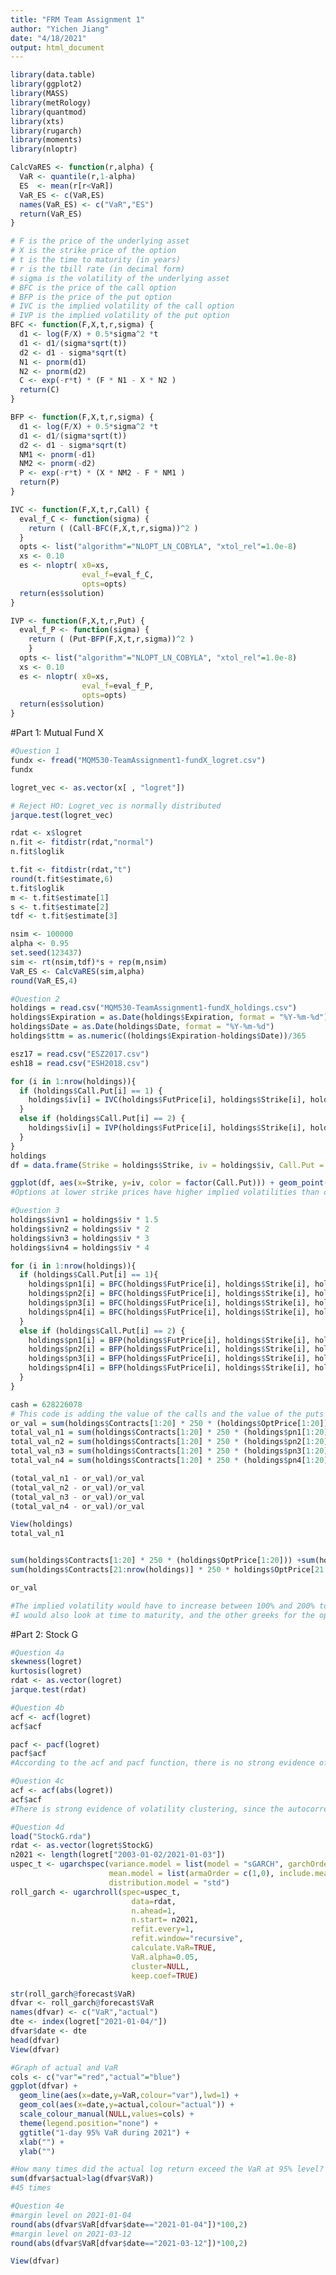 ---
title: "FRM Team Assignment 1"
author: "Yichen Jiang"
date: "4/18/2021"
output: html_document
---

```{r}
library(data.table)
library(ggplot2)
library(MASS)
library(metRology)
library(quantmod)
library(xts)
library(rugarch)
library(moments)
library(nloptr)
```

```{r}
CalcVaRES <- function(r,alpha) {
  VaR <- quantile(r,1-alpha)
  ES  <- mean(r[r<VaR])
  VaR_ES <- c(VaR,ES)
  names(VaR_ES) <- c("VaR","ES")
  return(VaR_ES)
}
```

```{r}
# F is the price of the underlying asset 
# X is the strike price of the option
# t is the time to maturity (in years)
# r is the tbill rate (in decimal form)
# sigma is the volatility of the underlying asset 
# BFC is the price of the call option
# BFP is the price of the put option
# IVC is the implied volatility of the call option 
# IVP is the implied volatility of the put option
BFC <- function(F,X,t,r,sigma) { 
  d1 <- log(F/X) + 0.5*sigma^2 *t 
  d1 <- d1/(sigma*sqrt(t))
  d2 <- d1 - sigma*sqrt(t)
  N1 <- pnorm(d1)
  N2 <- pnorm(d2)
  C <- exp(-r*t) * (F * N1 - X * N2 ) 
  return(C)
}

BFP <- function(F,X,t,r,sigma) { 
  d1 <- log(F/X) + 0.5*sigma^2 *t 
  d1 <- d1/(sigma*sqrt(t))
  d2 <- d1 - sigma*sqrt(t)
  NM1 <- pnorm(-d1)
  NM2 <- pnorm(-d2)
  P <- exp(-r*t) * (X * NM2 - F * NM1 ) 
  return(P)
}

IVC <- function(F,X,t,r,Call) {
  eval_f_C <- function(sigma) {
    return ( (Call-BFC(F,X,t,r,sigma))^2 ) 
  }
  opts <- list("algorithm"="NLOPT_LN_COBYLA", "xtol_rel"=1.0e-8)
  xs <- 0.10
  es <- nloptr( x0=xs,
                eval_f=eval_f_C,
                opts=opts) 
  return(es$solution)
}

IVP <- function(F,X,t,r,Put) {
  eval_f_P <- function(sigma) {
    return ( (Put-BFP(F,X,t,r,sigma))^2 ) 
    }
  opts <- list("algorithm"="NLOPT_LN_COBYLA", "xtol_rel"=1.0e-8)
  xs <- 0.10
  es <- nloptr( x0=xs,
                eval_f=eval_f_P,
                opts=opts) 
  return(es$solution)
}
```

#Part 1: Mutual Fund X
```{r}
#Question 1 
fundx <- fread("MQM530-TeamAssignment1-fundX_logret.csv")
fundx

logret_vec <- as.vector(x[ , "logret"])

# Reject HO: Logret_vec is normally distributed
jarque.test(logret_vec)

rdat <- x$logret
n.fit <- fitdistr(rdat,"normal")
n.fit$loglik

t.fit <- fitdistr(rdat,"t")
round(t.fit$estimate,6)
t.fit$loglik
m <- t.fit$estimate[1]
s <- t.fit$estimate[2]
tdf <- t.fit$estimate[3]

nsim <- 100000
alpha <- 0.95
set.seed(123437)
sim <- rt(nsim,tdf)*s + rep(m,nsim)
VaR_ES <- CalcVaRES(sim,alpha)
round(VaR_ES,4)
```

```{r}
#Question 2
holdings = read.csv("MQM530-TeamAssignment1-fundX_holdings.csv")
holdings$Expiration = as.Date(holdings$Expiration, format = "%Y-%m-%d")
holdings$Date = as.Date(holdings$Date, format = "%Y-%m-%d")
holdings$ttm = as.numeric((holdings$Expiration-holdings$Date))/365

esz17 = read.csv("ESZ2017.csv")
esh18 = read.csv("ESH2018.csv")

for (i in 1:nrow(holdings)){
  if (holdings$Call.Put[i] == 1) {
    holdings$iv[i] = IVC(holdings$FutPrice[i], holdings$Strike[i], holdings$ttm[i], holdings$r[i], holdings$OptPrice[i]) 
  }
  else if (holdings$Call.Put[i] == 2) {
    holdings$iv[i] = IVP(holdings$FutPrice[i], holdings$Strike[i], holdings$ttm[i], holdings$r[i], holdings$OptPrice[i]) 
  }
}
holdings
df = data.frame(Strike = holdings$Strike, iv = holdings$iv, Call.Put = holdings$Call.Put)

ggplot(df, aes(x=Strike, y=iv, color = factor(Call.Put))) + geom_point()
#Options at lower strike prices have higher implied volatilities than options at higher strike prices
```

```{r}
#Question 3
holdings$ivn1 = holdings$iv * 1.5
holdings$ivn2 = holdings$iv * 2
holdings$ivn3 = holdings$iv * 3
holdings$ivn4 = holdings$iv * 4

for (i in 1:nrow(holdings)){
  if (holdings$Call.Put[i] == 1){
    holdings$pn1[i] = BFC(holdings$FutPrice[i], holdings$Strike[i], holdings$ttm[i], holdings$r[i], holdings$ivn1[i])
    holdings$pn2[i] = BFC(holdings$FutPrice[i], holdings$Strike[i], holdings$ttm[i], holdings$r[i], holdings$ivn2[i])
    holdings$pn3[i] = BFC(holdings$FutPrice[i], holdings$Strike[i], holdings$ttm[i], holdings$r[i], holdings$ivn3[i])
    holdings$pn4[i] = BFC(holdings$FutPrice[i], holdings$Strike[i], holdings$ttm[i], holdings$r[i], holdings$ivn4[i])
  }
  else if (holdings$Call.Put[i] == 2) {
    holdings$pn1[i] = BFP(holdings$FutPrice[i], holdings$Strike[i], holdings$ttm[i], holdings$r[i], holdings$ivn1[i])
    holdings$pn2[i] = BFP(holdings$FutPrice[i], holdings$Strike[i], holdings$ttm[i], holdings$r[i], holdings$ivn2[i])
    holdings$pn3[i] = BFP(holdings$FutPrice[i], holdings$Strike[i], holdings$ttm[i], holdings$r[i], holdings$ivn3[i])
    holdings$pn4[i] = BFP(holdings$FutPrice[i], holdings$Strike[i], holdings$ttm[i], holdings$r[i], holdings$ivn4[i])
  }
}

cash = 628226078
# This code is adding the value of the calls and the value of the puts
or_val = sum(holdings$Contracts[1:20] * 250 * (holdings$OptPrice[1:20])) + sum(holdings$Contracts[21:nrow(holdings)] * 250 * holdings$OptPrice[21:nrow(holdings)]) + cash
total_val_n1 = sum(holdings$Contracts[1:20] * 250 * (holdings$pn1[1:20])) + sum(holdings$Contracts[21:nrow(holdings)] * 250 * holdings$pn1[21:nrow(holdings)]) + cash
total_val_n2 = sum(holdings$Contracts[1:20] * 250 * (holdings$pn2[1:20])) + sum(holdings$Contracts[21:nrow(holdings)] * 250 * holdings$pn2[21:nrow(holdings)]) + cash
total_val_n3 = sum(holdings$Contracts[1:20] * 250 * (holdings$pn3[1:20])) + sum(holdings$Contracts[21:nrow(holdings)] * 250 * holdings$pn3[21:nrow(holdings)]) + cash
total_val_n4 = sum(holdings$Contracts[1:20] * 250 * (holdings$pn4[1:20])) + sum(holdings$Contracts[21:nrow(holdings)] * 250 * holdings$pn4[21:nrow(holdings)]) + cash

(total_val_n1 - or_val)/or_val
(total_val_n2 - or_val)/or_val
(total_val_n3 - or_val)/or_val
(total_val_n4 - or_val)/or_val

View(holdings)
total_val_n1


sum(holdings$Contracts[1:20] * 250 * (holdings$OptPrice[1:20])) +sum(holdings$Contracts[21:nrow(holdings)] * 250 * holdings$OptPrice[21:nrow(holdings)]) + cash
sum(holdings$Contracts[21:nrow(holdings)] * 250 * holdings$OptPrice[21:nrow(holdings)])

or_val

#The implied volatility would have to increase between 100% and 200% to decrease the portfolio value by 50%
#I would also look at time to maturity, and the other greeks for the options.
```


#Part 2: Stock G
```{r}
#Question 4a
skewness(logret)
kurtosis(logret)
rdat <- as.vector(logret)
jarque.test(rdat)
```

```{r}
#Question 4b
acf <- acf(logret)
acf$acf
```

```{r}
pacf <- pacf(logret)
pacf$acf
#According to the acf and pacf function, there is no strong evidence of autocorrelation especially because some of the partial autocorrelation coefficients are not approximately zero
```

```{r}
#Question 4c
acf <- acf(abs(logret))
acf$acf
#There is strong evidence of volatility clustering, since the autocorrelation coefficients of absolute value of logret are positive. 
```

```{r}
#Question 4d
load("StockG.rda")
rdat <- as.vector(logret$StockG)
n2021 <- length(logret["2003-01-02/2021-01-03"])
uspec_t <- ugarchspec(variance.model = list(model = "sGARCH", garchOrder = c(1,1)),
                      mean.model = list(armaOrder = c(1,0), include.mean = TRUE),
                      distribution.model = "std") 
roll_garch <- ugarchroll(spec=uspec_t,
                           data=rdat,
                           n.ahead=1,
                           n.start= n2021,
                           refit.every=1,
                           refit.window="recursive",
                           calculate.VaR=TRUE,
                           VaR.alpha=0.05,
                           cluster=NULL,
                           keep.coef=TRUE)

str(roll_garch@forecast$VaR)
dfvar <- roll_garch@forecast$VaR
names(dfvar) <- c("VaR","actual")
dte <- index(logret["2021-01-04/"])
dfvar$date <- dte
head(dfvar)
View(dfvar)

#Graph of actual and VaR
cols <- c("var"="red","actual"="blue")
ggplot(dfvar) +
  geom_line(aes(x=date,y=VaR,colour="var"),lwd=1) +
  geom_col(aes(x=date,y=actual,colour="actual")) +
  scale_colour_manual(NULL,values=cols) +
  theme(legend.position="none") +
  ggtitle("1-day 95% VaR during 2021") +
  xlab("") +
  ylab("") 

#How many times did the actual log return exceed the VaR at 95% level?
sum(dfvar$actual>lag(dfvar$VaR))
#45 times
```

```{r}
#Question 4e
#margin level on 2021-01-04
round(abs(dfvar$VaR[dfvar$date=="2021-01-04"])*100,2)
#margin level on 2021-03-12
round(abs(dfvar$VaR[dfvar$date=="2021-03-12"])*100,2)

View(dfvar)
```
